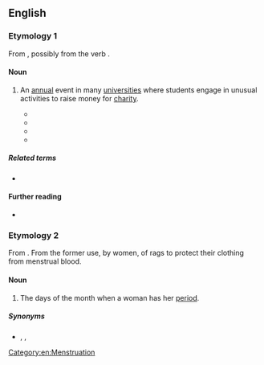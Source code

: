 {{also|rag-week}}
==English==

===Etymology 1===
From {{compound|en|rag|week|gloss1=university students society run for charitable fundraising}}, possibly from the verb {{m|en|rag||tease; torment; banter}}.

====Noun====
{{en-noun}}

# {{lb|en|chiefly|British|and|Irish|student slang}} An [[annual]] event in many [[university|universities]] where students engage in unusual activities to raise money for [[charity]].
#* {{quote-journal|lang=en|date=1949-04|journal=The Texas Outlook|volume=33|number=4|page=4|passage=This week has been the University College '''Rag Week'''. The students are given more or less a free hand all the week.  They organize a series of revels culminating in a grand procession and collection this afternoon.}}
#* {{quote-journal|lang=en|date=January 6 1982|author=B.A. Young|work=[[w:The Financial Times|The Financial Times]]section=section 1|page=9|passage=The only acting that looks like anything but '''rag week''' at a bad university is by Billy Hartman as a private detective.}}
#* {{quote-book|lang=en|year=1987|author=Terry Pratchett|title=Mort|page=222|passage=Worse than that, too, during '''Rag Week''' when the drink flowed quickly and the privy seemes too far to stagger.}}
#* {{quote-journal|lang=en|author=John Thaxter|title=Tower of Bagel|work=The Stage|date=December 19 2002|page=15|passage=In truth the gags seldom rise above the level of an undergraduate '''Rag Week''' but speed, quickchange wigs and sheer chutzpah from Russell Bentley, pretty blonde Marianne Levy, Joel Brookes and Teddy Lawrence give wicked twists to such as 'Richard and Judaism', a Who Wants to be a Millionaire? contestant whose phone-a-friend is his argumentative Jewish mother, a wondering 'Wandering Jew' and a savage Shylock rehearsal scene.}}

=====Related terms=====
* {{l|en|rag day}}

====Further reading====
* {{pedia|Rag (student society)}}

===Etymology 2===
From {{compound|en|rag|week|gloss1=piece of old cloth}}. From the former use, by women, of rags to protect their clothing from menstrual blood.

====Noun====
{{en-noun}}

# {{lb|en|British slang|coarse}} The days of the month when a woman has her [[period]].
#: {{ux|en|I wouldn't bother trying to [[get off with]] her &ndash; it's '''rag week'''.}}

=====Synonyms=====
* {{l|en|menstrual period}}, {{l|en|monthly friend}}, {{l|en|monthly visitor}}

[[Category:en:Menstruation]]